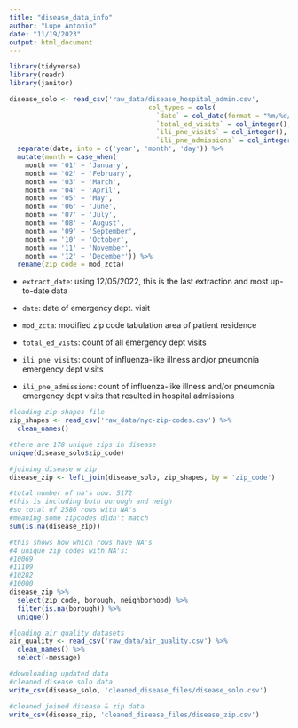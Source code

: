 ```yaml
---
title: "disease_data_info"
author: "Lupe Antonio"
date: "11/19/2023"
output: html_document
---
```


```r
library(tidyverse)
library(readr)
library(janitor)
```


```r
disease_solo <- read_csv('raw_data/disease_hospital_admin.csv',
                                   col_types = cols(
                                     `date` = col_date(format = "%m/%d/%Y"),
                                     `total_ed_visits` = col_integer(),
                                     `ili_pne_visits` = col_integer(),
                                     `ili_pne_admissions` = col_integer())) %>%
  separate(date, into = c('year', 'month', 'day')) %>%
  mutate(month = case_when(
    month == '01' ~ 'January',
    month == '02' ~ 'February',
    month == '03' ~ 'March',
    month == '04' ~ 'April',
    month == '05' ~ 'May',
    month == '06' ~ 'June',
    month == '07' ~ 'July',
    month == '08' ~ 'August',
    month == '09' ~ 'September',
    month == '10' ~ 'October',
    month == '11' ~ 'November',
    month == '12' ~ 'December')) %>%
  rename(zip_code = mod_zcta)
```

- `extract_date`: using 12/05/2022, this is the last extraction and most up-to-date data

- `date`: date of emergency dept. visit

- `mod_zcta`: modified zip code tabulation area of patient residence

- `total_ed_vists`: count of all emergency dept visits

- `ili_pne_visits`: count of influenza-like illness and/or pneumonia emergency dept visits

- `ili_pne_admissions`: count of influenza-like illness and/or pneumonia emergency dept visits that resulted in hospital admissions



```r
#loading zip shapes file
zip_shapes <- read_csv('raw_data/nyc-zip-codes.csv') %>%
  clean_names()
```

```r
#there are 178 unique zips in disease
unique(disease_solo$zip_code)
```


```r
#joining disease w zip
disease_zip <- left_join(disease_solo, zip_shapes, by = 'zip_code')
```


```r
#total number of na's now: 5172
#this is including both borough and neigh
#so total of 2586 rows with NA's
#meaning some zipcodes didn't match
sum(is.na(disease_zip))
```

```r
#this shows how which rows have NA's
#4 unique zip codes with NA's:
#10069
#11109
#10282
#10000
disease_zip %>%
  select(zip_code, borough, neighborhood) %>%
  filter(is.na(borough)) %>%
  unique()
```


```r
#loading air quality datasets
air_quality <- read_csv('raw_data/air_quality.csv') %>%
  clean_names() %>%
  select(-message)
```


```r
#downloading updated data
#cleaned disease solo data
write_csv(disease_solo, 'cleaned_disease_files/disease_solo.csv')

#cleaned joined disease & zip data
write_csv(disease_zip, 'cleaned_disease_files/disease_zip.csv')
```



